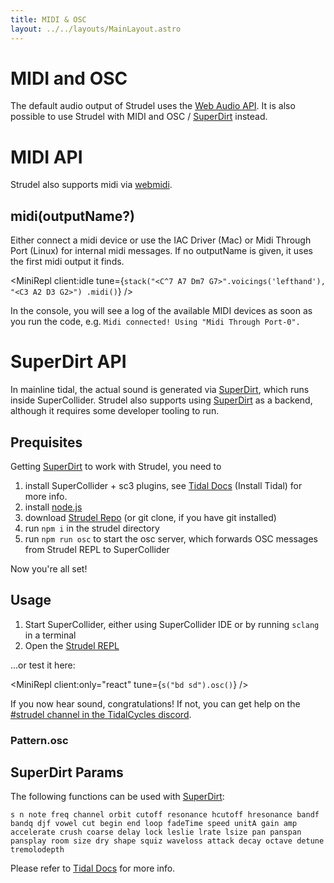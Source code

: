 ```yaml
---
title: MIDI & OSC
layout: ../../layouts/MainLayout.astro
---
```



# MIDI and OSC

The default audio output of Strudel uses the [Web Audio API](https://developer.mozilla.org/en-US/docs/Web/API/Web_Audio_API).
It is also possible to use Strudel with MIDI and OSC / [SuperDirt](https://github.com/musikinformatik/SuperDirt/) instead.

# MIDI API

Strudel also supports midi via [webmidi](https://npmjs.com/package/webmidi).

## midi(outputName?)

Either connect a midi device or use the IAC Driver (Mac) or Midi Through Port (Linux) for internal midi messages.
If no outputName is given, it uses the first midi output it finds.

<MiniRepl
  client:idle
  tune={`stack("<C^7 A7 Dm7 G7>".voicings('lefthand'), "<C3 A2 D3 G2>")
  .midi()`}
/>

In the console, you will see a log of the available MIDI devices as soon as you run the code, e.g. `Midi connected! Using "Midi Through Port-0".`

# SuperDirt API

In mainline tidal, the actual sound is generated via [SuperDirt](https://github.com/musikinformatik/SuperDirt/), which runs inside SuperCollider.
Strudel also supports using [SuperDirt](https://github.com/musikinformatik/SuperDirt/) as a backend, although it requires some developer tooling to run.

## Prequisites

Getting [SuperDirt](https://github.com/musikinformatik/SuperDirt/) to work with Strudel, you need to

1. install SuperCollider + sc3 plugins, see [Tidal Docs](https://tidalcycles.org/docs/) (Install Tidal) for more info.
2. install [node.js](https://nodejs.org/en/)
3. download [Strudel Repo](https://github.com/tidalcycles/strudel/) (or git clone, if you have git installed)
4. run `npm i` in the strudel directory
5. run `npm run osc` to start the osc server, which forwards OSC messages from Strudel REPL to SuperCollider

Now you're all set!

## Usage

1. Start SuperCollider, either using SuperCollider IDE or by running `sclang` in a terminal
2. Open the [Strudel REPL](https://strudel.tidalcycles.org/#cygiYmQgc2QiKS5vc2MoKQ%3D%3D)

...or test it here:

<MiniRepl client:only="react" tune={`s("bd sd").osc()`} />

If you now hear sound, congratulations! If not, you can get help on the [#strudel channel in the TidalCycles discord](https://discord.com/invite/HGEdXmRkzT).

### Pattern.osc

<JsDoc client:idle name="Pattern.osc" h={0} />

## SuperDirt Params

The following functions can be used with [SuperDirt](https://github.com/musikinformatik/SuperDirt/):

`s n note freq channel orbit cutoff resonance hcutoff hresonance bandf bandq djf vowel cut begin end loop fadeTime speed unitA gain amp accelerate crush coarse delay lock leslie lrate lsize pan panspan pansplay room size dry shape squiz waveloss attack decay octave detune tremolodepth`

Please refer to [Tidal Docs](https://tidalcycles.org/) for more info.

<br />
